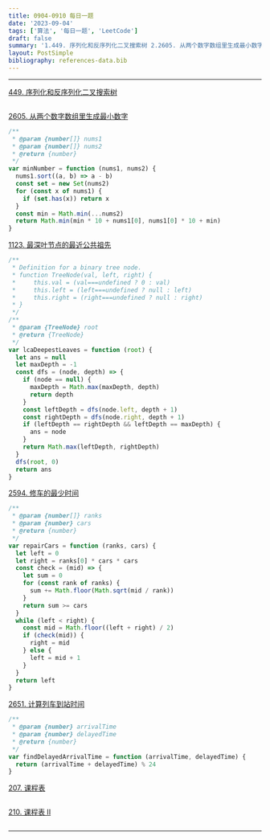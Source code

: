```yaml
---
title: 0904-0910 每日一题
date: '2023-09-04'
tags: ['算法', '每日一题', 'LeetCode']
draft: false
summary: '1.449. 序列化和反序列化二叉搜索树 2.2605. 从两个数字数组里生成最小数字 3.1123. 最深叶节点的最近公共祖先 4.2594. 修车的最少时间 5.2651. 计算列车到站时间 6.207. 课程表 7.210. 课程表 II'
layout: PostSimple
bibliography: references-data.bib
---
```


---

[449. 序列化和反序列化二叉搜索树](https://leetcode.cn/problems/serialize-and-deserialize-bst/description/)

```js

```

[2605. 从两个数字数组里生成最小数字](https://leetcode.cn/problems/form-smallest-number-from-two-digit-arrays/description/)

```js
/**
 * @param {number[]} nums1
 * @param {number[]} nums2
 * @return {number}
 */
var minNumber = function (nums1, nums2) {
  nums1.sort((a, b) => a - b)
  const set = new Set(nums2)
  for (const x of nums1) {
    if (set.has(x)) return x
  }
  const min = Math.min(...nums2)
  return Math.min(min * 10 + nums1[0], nums1[0] * 10 + min)
}
```

[1123. 最深叶节点的最近公共祖先](https://leetcode.cn/problems/lowest-common-ancestor-of-deepest-leaves/description/)

```js
/**
 * Definition for a binary tree node.
 * function TreeNode(val, left, right) {
 *     this.val = (val===undefined ? 0 : val)
 *     this.left = (left===undefined ? null : left)
 *     this.right = (right===undefined ? null : right)
 * }
 */
/**
 * @param {TreeNode} root
 * @return {TreeNode}
 */
var lcaDeepestLeaves = function (root) {
  let ans = null
  let maxDepth = -1
  const dfs = (node, depth) => {
    if (node == null) {
      maxDepth = Math.max(maxDepth, depth)
      return depth
    }
    const leftDepth = dfs(node.left, depth + 1)
    const rightDepth = dfs(node.right, depth + 1)
    if (leftDepth == rightDepth && leftDepth == maxDepth) {
      ans = node
    }
    return Math.max(leftDepth, rightDepth)
  }
  dfs(root, 0)
  return ans
}
```

[2594. 修车的最少时间](https://leetcode.cn/problems/minimum-time-to-repair-cars/description/)

```js
/**
 * @param {number[]} ranks
 * @param {number} cars
 * @return {number}
 */
var repairCars = function (ranks, cars) {
  let left = 0
  let right = ranks[0] * cars * cars
  const check = (mid) => {
    let sum = 0
    for (const rank of ranks) {
      sum += Math.floor(Math.sqrt(mid / rank))
    }
    return sum >= cars
  }
  while (left < right) {
    const mid = Math.floor((left + right) / 2)
    if (check(mid)) {
      right = mid
    } else {
      left = mid + 1
    }
  }
  return left
}
```

[2651. 计算列车到站时间](https://leetcode.cn/problems/calculate-delayed-arrival-time/description/)

```js
/**
 * @param {number} arrivalTime
 * @param {number} delayedTime
 * @return {number}
 */
var findDelayedArrivalTime = function (arrivalTime, delayedTime) {
  return (arrivalTime + delayedTime) % 24
}
```

[207. 课程表](https://leetcode.cn/problems/course-schedule/description/)

```js

```

[210. 课程表 II](https://leetcode.cn/problems/course-schedule-ii/description/)

```js

```

---

